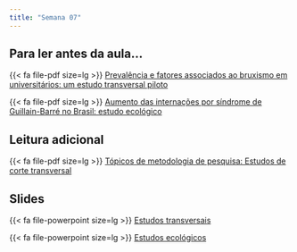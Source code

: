 ```yaml
---
title: "Semana 07"
---
```


## Para ler antes da aula...

{{< fa file-pdf size=lg >}} [Prevalência e fatores associados ao bruxismo em universitários: um estudo transversal piloto](/artigos/Prevalência_fatores_associados_bruxismo_estudo_transversal.pdf)

{{< fa file-pdf size=lg >}} [Aumento das internações por síndrome de Guillain-Barré no Brasil: estudo ecológico](/artigos/Aumento_das_internações_por_síndrome_de_Guillain-Barré_no_Brasil_estudo_ecológico.pdf)


## Leitura adicional


{{< fa file-pdf size=lg >}} [Tópicos de metodologia de pesquisa: Estudos de corte transversal](/artigos/Entendendo_estudos_transversais.pdf)



## Slides

{{< fa file-powerpoint size=lg >}} [Estudos transversais](/aulas/Planejamento/#/estudos-transversais "Estudos transversais"){aria-label="Estudos transversais"}

{{< fa file-powerpoint size=lg >}} [Estudos ecológicos](/aulas/Planejamento/#estudos-ecológicos "Estudos ecológicos"){aria-label="Estudos ecológicos"}